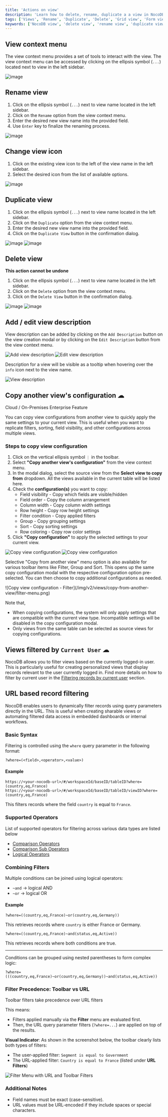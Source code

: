 ```yaml
---
title: 'Actions on view'
description: 'Learn how to delete, rename, duplicate a a view in NocoDB.'
tags: ['Views', 'Rename', 'Duplicate', 'Delete', 'Grid view', 'Form view', 'Kanban view', 'Gallery view']
keywords: ['NocoDB view', 'delete view', 'rename view', 'duplicate view']
---
```


## View context menu

The view context menu provides a set of tools to interact with the view. The view context menu can be accessed by clicking on the ellipsis symbol (`...`) located next to view in the left sidebar.

![image](/img/v2/views/view-context-menu.png)


## Rename view

1. Click on the ellipsis symbol (`...`) next to view name located in the left sidebar.
2. Click on the `Rename` option from the view context menu.
3. Enter the desired new view name into the provided field.
4. Use `Enter` key to finalize the renaming process.

![image](/img/v2/views/view-context-menu.png)

## Change view icon

1. Click on the existing view icon to the left of the view name in the left sidebar.
2. Select the desired icon from the list of available options.

![image](/img/v2/views/view-change-icon.png)


## Duplicate view

1. Click on the ellipsis symbol (`...`) next to view name located in the left sidebar.
2. Click on the `Duplicate` option from the view context menu.
3. Enter the desired new view name into the provided field.
4. Click on the `Duplicate View` button in the confirmation dialog.

![image](/img/v2/views/view-context-menu.png)
![image](/img/v2/views/duplicate-confirmation.png)

## Delete view

<Callout type="info">**This action cannot be undone**</Callout>

1. Click on the ellipsis symbol (`...`) next to view name located in the left sidebar.
2. Click on the `Delete` option from the view context menu.
3. Click on the `Delete View` button in the confirmation dialog.

![image](/img/v2/views/view-context-menu.png)
![image](/img/v2/views/delete-view-confirmation.png)

## Add / edit view description
View description can be added by clicking on the `Add Description` button on the view creation modal or by clicking on the `Edit Description` button from the view context menu.

![Add view description](/img/v2/views/add-view-description.png)
![Edit view description](/img/v2/views/edit-view-description.png)


Description for a view will be visible as a tooltip when hovering over the `info` icon next to the view name.

![View description](/img/v2/views/view-description.png)


## Copy another view's configuration ☁

<Callout type="info">Cloud / On-Premises Enterprise Feature</Callout>

You can copy view configurations from another view to quickly apply the same settings to your current view. This is useful when you want to replicate filters, sorting, field visibility, and other configurations across multiple views.

### Steps to copy view configuration

1. Click on the vertical ellipsis symbol `⋮` in the toolbar.
2. Select **"Copy another view's configuration"** from the view context menu.
3. In the modal dialog, select the source view from the **Select view to copy from** dropdown. All the views available in the current table will be listed here.
4. Check the **configuration(s)** you want to copy:
    - Field visibility - Copy which fields are visible/hidden
    - Field order - Copy the column arrangement
    - Column width - Copy column width settings
    - Row height - Copy row height settings
    - Filter condition - Copy applied filters
    - Group - Copy grouping settings
    - Sort - Copy sorting settings
    - Row coloring - Copy row color settings
5. Click **"Copy configuration"** to apply the selected settings to your current view.

![Copy view configuration](/img/v2/views/copy-from-another-view/toolbar-menu.png)
![Copy view configuration](/img/v2/views/copy-from-another-view/copy-configuration-modal.png)

Selective "Copy from another view" menu option is also available for various toolbar items like Filter, Group and Sort. This opens up the same copy configuration modal with the respective configuration option pre-selected. You can then choose to copy additional configurations as needed.

<div style={{ maxWidth: '500px' }}>
    <div>
        ![Copy view configuration - Filter](/img/v2/views/copy-from-another-view/filter-menu.png)
    </div>
</div>


Note that,
- When copying configurations, the system will only apply settings that are compatible with the current view type. Incompatible settings will be disabled in the copy configuration modal.
- Only views from the same table can be selected as source views for copying configurations.


## Views filtered by `Current User` ☁
NocoDB allows you to filter views based on the currently logged-in user. This is particularly useful for creating personalized views that display records relevant to the user currently logged in. Find more details on how to filter by current user in the [Filtering records by current user](/docs/product-docs/table-operations/filter#filter-by-current-user-) section.

## URL based record filtering

NocoDB enables users to dynamically filter records using query parameters directly in the URL. This is useful when creating sharable views or automating filtered data access in embedded dashboards or internal workflows.

### Basic Syntax

Filtering is controlled using the `where` query parameter in the following format:

```plaintext
?where=(<field>,<operator>,<value>)
```

#### Example

```plaintext
https://<your-nocodb-url>/#/workspaceId/baseID/tableID?where=(country,eq,France)
https://<your-nocodb-url>/#/workspaceId/baseID/tableID/viewID?where=(country,eq,France)
```

This filters records where the field `country` is equal to `France`.


### Supported Operators
List of supported operators for filtering across various data types are listed below
- [Comparison Operators](/docs/product-docs/developer-resources/rest-apis#comparison-operators)
- [Comparison Sub Operators](/docs/product-docs/developer-resources/rest-apis#comparison-sub-operators)
- [Logical Operators](/docs/product-docs/developer-resources/rest-apis#logical-operators)


### Combining Filters

Multiple conditions can be joined using logical operators:

* `~and` → logical AND
* `~or` → logical OR

#### Example

```plaintext
?where=((country,eq,France)~or(country,eq,Germany))
```

This retrieves records where `country` is either France or Germany.

```plaintext
?where=((country,eq,France)~and(status,eq,Active))
```

This retrieves records where both conditions are true.

---

Conditions can be grouped using nested parentheses to form complex logic:

```plaintext
?where=(((country,eq,France)~or(country,eq,Germany))~and(status,eq,Active))
```


### Filter Precedence: Toolbar vs URL

<Callout type="info">Toolbar filters take precedence over URL filters</Callout>

This means:

* Filters applied manually via the **Filter** menu are evaluated first.
* Then, the URL query parameter filters (`?where=...`) are applied on top of the results.

**Visual Indicator**: As shown in the screenshot below, the toolbar clearly lists both types of filters:

* The user-applied filter: `Segment is equal to Government`
* The URL-applied filter: `Country is equal to France` (listed under **URL Filters**)

![Filter Menu with URL and Toolbar Filters](/img/v2/views/url-based-filter.png)


### Additional Notes

* Field names must be exact (case-sensitive).
* URL values must be URL-encoded if they include spaces or special characters.